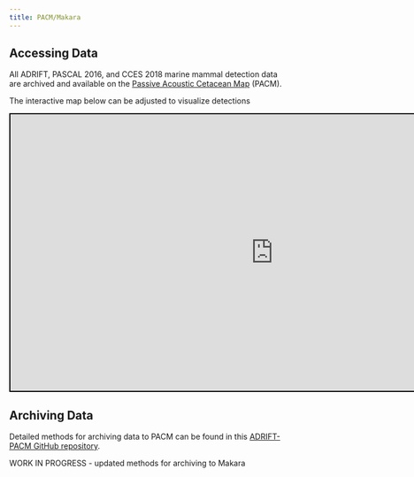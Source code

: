 ```yaml
---
title: PACM/Makara
---
```


## Accessing Data

All ADRIFT, PASCAL 2016, and CCES 2018 marine mammal detection data are archived and available on the [Passive Acoustic Cetacean Map](https://apps-nefsc.fisheries.noaa.gov/pacm/#/) (PACM).

The interactive map below can be adjusted to visualize detections

<iframe src="https://apps-nefsc.fisheries.noaa.gov/pacm/#/narw" style="width:950px; height:500px; border: 2px solid black;">

</iframe>

## Archiving Data

Detailed methods for archiving data to PACM can be found in this [ADRIFT-PACM GitHub repository](https://github.com/Kourtney-Burger/ADRIFT-PACM).

WORK IN PROGRESS - updated methods for archiving to Makara

